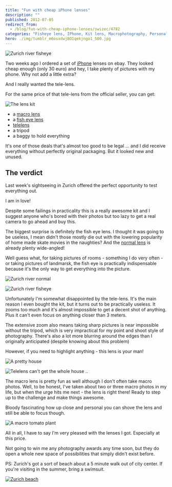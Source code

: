 ```yaml
---
title: "Fun with cheap iPhone lenses"
description: ""
published: 2012-07-05
redirect_from:
  - /blog/fun-with-cheap-iphone-lenses/swizec/4782
categories: "Fisheye lens, IPhone, Kit lens, Macrophotography, Personal, Telephoto lens, Travel + Events, Wide-angle lens, Zurich"
hero: ./img/tumblr_m6osxdwjBO1qekjngo1_500.jpg
---
```


![Zurich river fisheye](https://swizec.com/wp-content/uploads/2012/07/zurich-river-fisheye-1024x764.jpg "Zurich river fisheye")

Two weeks ago I ordered a set of [iPhone](http://www.apple.com/iphone "iPhone") lenses on ebay. They looked cheap enough (only 30 euro) and hey, I take plenty of pictures with my phone. Why not add a little extra?

And I really wanted the tele-lens.

For the same price of that tele-lens from the official seller, you can get:

![The lens kit](./img/tumblr_m6osxdwjBO1qekjngo1_500.jpg "The lens kit")

- a [macro lens](http://en.wikipedia.org/wiki/Macrophotography "Macrophotography")
- a [fish eye lens](http://en.wikipedia.org/wiki/Fisheye_lens "Fisheye lens")
- [telelens](http://en.wikipedia.org/wiki/Telephoto_lens)
- a tripod
- a baggy to hold everything

It's one of those deals that's almost too good to be legal ... and I did receive everything without perfectly original packaging. But it looked new and unused.

## The verdict

Last week's sightseeing in Zurich offered the perfect opportunity to test everything out.

I am in love!

Despite some failings in practicality this is a really awesome kit and I suggest anyone who's bored with their photos but too lazy to get a real camera to go ahead and buy this.

The biggest surprise is definitely the fish eye lens. I thought it was going to be useless, I mean didn't those mostly die out with the lowering popularity of home made skate movies in the naughties? And the [normal lens](http://en.wikipedia.org/wiki/Normal_lens "Normal lens") is already plenty wide-angled!

Well guess what, for taking pictures of rooms - something I do very often - or taking pictures of landmarsk, the fish eye is practically indispensable because it's the only way to get everything into the picture.

![Zurich river normal](https://swizec.com/wp-content/uploads/2012/07/zurich-river-300x224.jpg "Zurich river normal")

![Zurich river fisheye](https://swizec.com/wp-content/uploads/2012/07/zurich-river-fisheye-300x224.jpg "Zurich river fisheye")

Unfortunately I'm somewhat disappointed by the tele-lens. It's the main reason I even bought the kit, but it turns out to be practically useless. It zooms too much and it's almost impossible to get a decent shot of anything. Plus it can't even focus on anything closer than 3 meters.

The extensive zoom also means taking sharp pictures is near impossible without the tripod, which is very impractical for my point and shoot style of photography. There's also a lot more blurring around the edges than I originally anticipated (despite knowing about this problem)

However, if you need to highlight anything - this lens is your man!

![A pretty house](https://swizec.com/wp-content/uploads/2012/07/pretty-house2-e1341492265181-300x224.jpg "A pretty house")

![Telelens can't get the whole house ..](https://swizec.com/wp-content/uploads/2012/07/pretty-house-telelens-300x224.jpg "Telelens can't get the whole house ..")

The macro lens is pretty fun as well although I don't often take macro photos. Well, to be honest, I've taken about two or three macro photos in my life, but when the urge hits me next - the lens is right there! Ready to step up to the challenge and make things awesome.

Bloody fascinating how up close and personal you can shove the lens and still be able to focus though.

![A macro tomato plant](https://swizec.com/wp-content/uploads/2012/07/macro-lens-e1341492483119-764x1024.jpg "A macro tomato plant")

All in all, I have to say I'm very pleased with the lenses I got. Especially at this price.

Not going to win me any photography awards any time soon, but they do open a whole new space of possibilities that simply didn't exist before.

PS: Zurich's got a sort of beach about a 5 minute walk out of city center. If you're visiting in the summer, bring a swimsuit.

[![Zurich beach](https://swizec.com/wp-content/uploads/2012/07/zurich-beach-e1341492660981-1024x764.jpg "Zurich beach")](https://swizec.com/wp-content/uploads/2012/07/zurich-beach.jpg)

